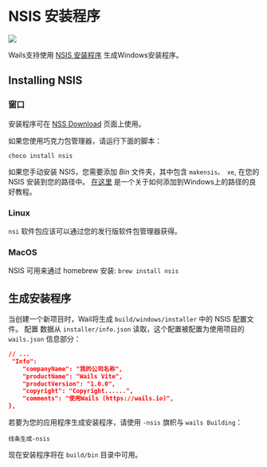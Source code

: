 # NSIS 安装程序

<p style={{"text-align": "center"}}>
   <img src="/img/nsis.png" style={{"max-width":"50%"}}></img><br/>
</p>

Wails支持使用 [NSIS 安装程序](https://nsis.sourceforge.io/) 生成Windows安装程序。

## Installing NSIS

### 窗口

安装程序可在 [NSS Download](https://nsis.sourceforge.io/Download) 页面上使用。

如果您使用巧克力包管理器，请运行下面的脚本：
```
choco install nsis
```
如果您手动安装 NSIS，您需要添加 *Bin* 文件夹，其中包含 `makensis。 xe`, 在您的 NSIS 安装到您的路径中。 [在这里](https://www.architectryan.com/2018/03/17/add-to-the-path-on-windows-10/) 是一个关于如何添加到Windows上的路径的良好教程。

### Linux

`nsi` 软件包应该可以通过您的发行版软件包管理器获得。

### MacOS

NSIS 可用来通过 homebrew 安装: `brew install nsis`

## 生成安装程序

当创建一个新项目时，Wail将生成 `build/windows/installer` 中的 NSIS 配置文件。 配置 数据从 `installer/info.json` 读取，这个配置被配置为使用项目的 `wails.json` 信息部分：

```json
// ...
 "Info":
    "companyName": "我的公司名称",
    "productName": "Wails Vite",
    "productVersion": "1.0.0",
    "copyright": "Copyright......",
    "comments": "使用Wails (https://wails.io)",
},
```

若要为您的应用程序生成安装程序，请使用 `-nsis` 旗帜与 `wails Building`：
```
线条生成-nsis
```

现在安装程序将在 `build/bin` 目录中可用。
